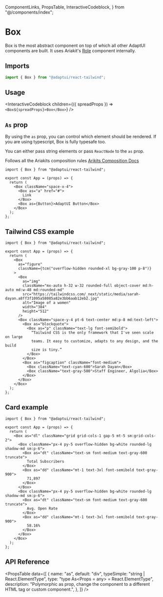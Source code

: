   ComponentLinks,
  PropsTable,
  InteractiveCodeblock,
} from "@/components/index";

# Box

Box is the most abstract component on top of which all other AdaptUI components
are built. It uses Ariakit's [Role](https://reakit.io/docs/role/) component
internally.

<ComponentLinks github="box" story="primitives-box" />

## Imports

```js
import { Box } from "@adaptui/react-tailwind";
```

## Usage

<InteractiveCodeblock
  children={({ spreadProps }) => `<Box${spreadProps}>Box</Box>`}
/>

## `As` prop

By using the `as` prop, you can control which element should be rendered. If you
are using typescript, Box is fully typesafe too.

You can either pass string elements or pass `ReactNode` to the `as` prop.

Follows all the Ariakits composition rules
[Arikits Composition Docs](https://reakit.io/docs/composition/)

<Codeblock live noInline>

```
import { Box } from "@adaptui/react-tailwind";

export const App = (props) => {
  return (
    <Box className="space-x-4">
      <Box as="a" href="#">
        Link
      </Box>
      <Box as={Button}>AdaptUI Button</Box>
    </Box>
  );
};
```

</Codeblock>

## Tailwind CSS example

<Codeblock live noInline>

```
import { Box } from "@adaptui/react-tailwind";

export const App = (props) => {
  return (
    <Box
      as="figure"
      className={tcm("overflow-hidden rounded-xl bg-gray-100 p-8")}
    >
      <Box
        as="img"
        className="mx-auto h-32 w-32 rounded-full object-cover md:h-auto md:w-48 md:rounded-md"
        src="https://tailwindcss.com/_next/static/media/sarah-dayan.a8ff3f1095a58085a82e3bb6aab12eb2.jpg"
        alt="Image of a women"
        width="384"
        height="512"
      />
      <Box className="space-y-4 pt-6 text-center md:p-8 md:text-left">
        <Box as="blockquote">
          <Box as="p" className="text-lg font-semibold">
            “Tailwind CSS is the only framework that I've seen scale on large
            teams. It easy to customize, adapts to any design, and the build
            size is tiny.”
          </Box>
        </Box>
        <Box as="figcaption" className="font-medium">
          <Box className="text-cyan-600">Sarah Dayan</Box>
          <Box className="text-gray-500">Staff Engineer, Algolia</Box>
        </Box>
      </Box>
    </Box>
  );
};
```

</Codeblock>

## Card example

<Codeblock live noInline>

```
import { Box } from "@adaptui/react-tailwind";

export const App = (props) => {
  return (
    <Box as="dl" className="grid grid-cols-1 gap-5 mt-5 sm:grid-cols-2">
      <Box className="px-4 py-5 overflow-hidden bg-white rounded-lg shadow-md sm:p-6">
        <Box as="dt" className="text-sm font-medium text-gray-600 truncate">
          Total Subscribers
        </Box>
        <Box as="dd" className="mt-1 text-3xl font-semibold text-gray-900">
          71,897
        </Box>
      </Box>
      <Box className="px-4 py-5 overflow-hidden bg-white rounded-lg shadow-md sm:p-6">
        <Box as="dt" className="text-sm font-medium text-gray-600 truncate">
          Avg. Open Rate
        </Box>
        <Box as="dd" className="mt-1 text-3xl font-semibold text-gray-900">
          58.16%
        </Box>
      </Box>
    </Box>
  );
};
```

</Codeblock>

## API Reference

<PropsTable
  data={[
    {
      name: "as",
      default: "div",
      typeSimple: "string | React.ElementType",
      type: "type As<Props = any> = React.ElementType<Props>",
      description:
        "Polymorphic as prop, change the component to a different HTML tag or custom component.",
    },
  ]}
/>
